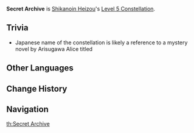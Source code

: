 {{Constellation Infobox
|image       = Constellation Secret Archive.png
|description = Increases the Level of [[Windmuster Kick]] by 3.<br />Maximum upgrade level is 15.
|level       = 5
|character   = Shikanoin Heizou
|utility1    = Talent Level Increase
|utility2    = Elemental Burst Level Increase
}}
'''Secret Archive''' is [[Shikanoin Heizou]]'s [[Level 5 Constellation]].

==Trivia==
*Japanese name of the constellation is likely a reference to a mystery novel by Arisugawa Alice titled {{lang|ja=有栖川有栖の密室大図鑑|ja_rm=Arisugawa Arisu no Misshitsu Daizukan|ja_tl=Arisugawa Alice's Illustrated Guide to the Locked Room.|mini=1}}

==Other Languages==
{{Other Languages
|en      = Secret Archive
|zhs     = 禁室密所大图鉴
|zhs_rm  = Jìnshì Mìsuǒ dà Tújiàn
|zht     = 禁室密所大圖鑑
|zht_rm  = Jìnshì Mìsuǒ dà Tújiàn
|zh_tl   = 
|ja      = 屏禁密室大図鑑
|ja_rm   = Heikin Misshitsu Daizukan{{Assumed}}
|ja_tl   = An Illustrated Guide to the Solitary Confinement Room
|ko      = 밀실 대도감
|ko_rm   = Milsil Daedogam
|ko_tl   = Secret Room Grand Illustrated Guide
|es      = Secrétdex
|es_tl   = 
|fr      = Archives secrètes
|fr_tl   = Secret Archives
|ru      = Архив запретного зала
|ru_tl   = 
|th      = Secret Archive
|vi      = Kho Tàng Bí Mật
|vi_tl   = 
|de      = Geheimarchiv
|de_tl   = Secret Archive
|id      = Secret Archive
|pt      = Arquivo Secreto
|pt_tl   = 
}}

==Change History==
{{Change History|2.8}}

==Navigation==
{{Talent Navbox|Shikanoin Heizou}}
[[th:Secret Archive]]